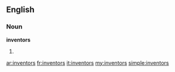 ==English==

===Noun===
'''inventors'''

# {{plural of|[[inventor]]}}

[[ar:inventors]]
[[fr:inventors]]
[[it:inventors]]
[[my:inventors]]
[[simple:inventors]]